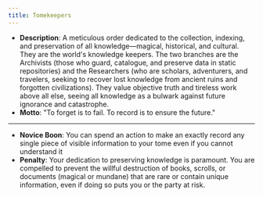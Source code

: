```yaml
---
title: Tomekeepers
---
```


- **Description**: A meticulous order dedicated to the collection, indexing, and preservation of all knowledge—magical, historical, and cultural. They are the world's knowledge keepers. The two branches are the Archivists (those who guard, catalogue, and preserve data in static repositories) and the Researchers (who are scholars, adventurers, and travelers, seeking to recover lost knowledge from ancient ruins and forgotten civilizations). They value objective truth and tireless work above all else, seeing all knowledge as a bulwark against future ignorance and catastrophe.
- **Motto**: "To forget is to fail. To record is to ensure the future."
---
- **Novice Boon**: You can spend an action to make an exactly record any single piece of visible information to your tome even if you cannot understand it
- **Penalty**: Your dedication to preserving knowledge is paramount. You are compelled to prevent the willful destruction of books, scrolls, or documents (magical or mundane) that are rare or contain unique information, even if doing so puts you or the party at risk.

